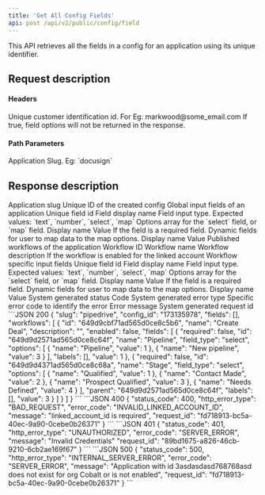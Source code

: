 ```yaml
---
title: 'Get All Config Fields'
api: post /api/v2/public/config/field
---
```


This API retrieves all the fields in a config for an application using its unique identifier.

## Request description
#### Headers 
<ParamField header="linked_account_id" type="string" required>
  Unique customer identification id. For Eg: markwood@some_email.com
</ParamField>
<ParamField header="disable_field_options" type="boolean">
  If true, field options will not be returned in the response.
</ParamField>

#### Path Parameters
<ParamField path="slug" type="string" required>
  Application Slug. Eg: `docusign`
</ParamField>

## Response description

<Tabs>
  <Tab title="200">
    <ResponseField name="slug" type="string">
        Application slug
    </ResponseField>
    <ResponseField name="config_id" type="string">
        Unique ID of the created config
    </ResponseField>
    <ResponseField name="fields" type="array">
        Global input fields of an application
        <Expandable title="properties">
            <ResponseField name="id" type="string">
            Unique field id
            </ResponseField>
            <ResponseField name="name" type="string">
            Field display name
            </ResponseField>
            <ResponseField name="field_type" type="string">
            Field input type. Expected values: `text`, `number`, `select`, `map`
            </ResponseField>
            <ResponseField name="options" type="array">
            Options array for the `select` field, or `map` field. 
            <Expandable title="properties">
                <ResponseField name="name" type="string">
                Display name
                </ResponseField>
                <ResponseField name="value" type="string">
                Value
                </ResponseField>
            </Expandable>
            </ResponseField>
            <ResponseField name="required" type="boolean">
            If the field is a required field.
            </ResponseField>
            <ResponseField name="labels" type="array">
            Dynamic fields for user to map data to the map options.
            <Expandable title="properties">
                <ResponseField name="name" type="string">
                Display name
                </ResponseField>
                <ResponseField name="value" type="string">
                Value
                </ResponseField>
            </Expandable>
            </ResponseField>
        </Expandable>
    </ResponseField>
    <ResponseField name="workflows" type="array">
        Published workflows of the application
        <Expandable title="properties">
            <ResponseField name="id" type="string">
                Workflow ID
            </ResponseField>
            <ResponseField name="name" type="string">
                Workflow name
            </ResponseField>
            <ResponseField name="description" type="string">
                Workflow description
            </ResponseField>
            <ResponseField name="enabled" type="boolean">
            If the workflow is enabled for the linked account
            </ResponseField>
            <ResponseField name="fields" type="array">
                Workflow specific input fields
                <Expandable title="properties">
                    <ResponseField name="id" type="string">
                    Unique field id
                    </ResponseField>
                    <ResponseField name="name" type="string">
                    Field display name
                    </ResponseField>
                    <ResponseField name="field_type" type="string">
                    Field input type. Expected values: `text`, `number`, `select`, `map`
                    </ResponseField>
                    <ResponseField name="options" type="array">
                    Options array for the `select` field, or `map` field. 
                    <Expandable title="properties">
                        <ResponseField name="name" type="string">
                        Display name
                        </ResponseField>
                        <ResponseField name="value" type="string">
                        Value
                        </ResponseField>
                    </Expandable>
                    </ResponseField>
                    <ResponseField name="required" type="boolean">
                    If the field is a required field.
                    </ResponseField>
                    <ResponseField name="labels" type="array">
                    Dynamic fields for user to map data to the map options.
                    <Expandable title="properties">
                        <ResponseField name="name" type="string">
                        Display name
                        </ResponseField>
                        <ResponseField name="value" type="string">
                        Value
                        </ResponseField>
                    </Expandable>
                    </ResponseField>
                </Expandable>
            </ResponseField>
        </Expandable>
    </ResponseField>
  </Tab>
  <Tab title="Error response">
    <ResponseField name="status_code" type="integer">
    System generated status Code
    </ResponseField>
    <ResponseField name="http_error_type" type="string">
    System generated error type
    </ResponseField>
    <ResponseField name="error_code" type="string">
    Specific error code to identify the error
    </ResponseField>
    <ResponseField name="message" type="string">
    Error message
    </ResponseField>
    <ResponseField name="request_id" type="string">
    System generated request id
    </ResponseField>
  </Tab>
</Tabs>

<ResponseExample>
```JSON 200
{
    "slug": "pipedrive",
    "config_id": "173135978",
    "fields": [],
    "workflows": [
        {
            "id": "649d9cbf71ad565d0ce8c5b6",
            "name": "Create Deal",
            "description": "",
            "enabled": false,
            "fields": [
                {
                    "required": false,
                    "id": "649d9d2571ad565d0ce8c64f",
                    "name": "Pipeline",
                    "field_type": "select",
                    "options": [
                        {
                            "name": "Pipeline",
                            "value": 1
                        },
                        {
                            "name": "New pipeline",
                            "value": 3
                        }
                    ],
                    "labels": [],
                    "value": 1
                },
                {
                    "required": false,
                    "id": "649d9d4371ad565d0ce8c68a",
                    "name": "Stage",
                    "field_type": "select",
                    "options": [
                        {
                            "name": "Qualified",
                            "value": 1
                        },
                        {
                            "name": "Contact Made",
                            "value": 2
                        },
                        {
                            "name": "Prospect Qualified",
                            "value": 3
                        },
                        {
                            "name": "Needs Defined",
                            "value": 4
                        }
                    ],
                    "parent": "649d9d2571ad565d0ce8c64f",
                    "labels": [],
                    "value": 3
                }
            ]
        }
    ]
}
```
```JSON 400
{
    "status_code": 400,
    "http_error_type": "BAD_REQUEST",
    "error_code": "INVALID_LINKED_ACCOUNT_ID",
    "message": "linked_account_id is required",
    "request_id": "fd718913-bc5a-40ec-9a90-0cebe0b26371"
}
```
```JSON 401
{
    "status_code": 401,
    "http_error_type": "UNAUTHORIZED",
    "error_code": "SERVER_ERROR",
    "message": "Invalid Credentials"
    "request_id": "89bd1675-a826-46cb-9210-6cb2ae169f67"
}
```
```JSON 500
{
    "status_code": 500,
    "http_error_type": "INTERNAL_SERVER_ERROR",
    "error_code": "SERVER_ERROR",
    "message": "Application with id 3asdasdasd768768asd does not exist for org Cobalt or is not enabled",
    "request_id": "fd718913-bc5a-40ec-9a90-0cebe0b26371"
}
```
</ ResponseExample>